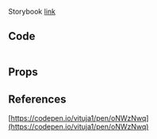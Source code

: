 
Storybook [link](https://components.kidow.me/?path=/story/navigation--navigation)

## Code

```tsx title="components/Navigation/index.tsx"

```

## Props

## References

[https://codepen.io/vituja1/pen/oNWzNwq](https://codepen.io/vituja1/pen/oNWzNwq)
